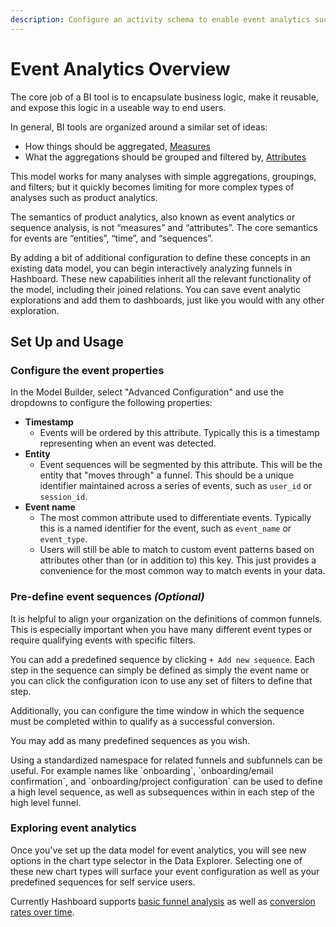 ```yaml
---
description: Configure an activity schema to enable event analytics such as funnel and retention analysis.
---
```



# Event Analytics Overview

The core job of a BI tool is to encapsulate business logic, make it reusable, and expose this logic in a useable way to end users.

In general, BI tools are organized around a similar set of ideas:

- How things should be aggregated, [Measures](/docs/data-modeling/measures)
- What the aggregations should be grouped and filtered by, [Attributes](/docs/data-modeling/attributes)

This model works for many analyses with simple aggregations, groupings, and filters; but it quickly becomes limiting for more complex types of analyses such as product analytics.

The semantics of product analytics, also known as event analytics or sequence analysis, is not “measures” and “attributes”. The core semantics for events are “entities”, “time”, and “sequences”.

By adding a bit of additional configuration to define these concepts in an existing data model, you can begin interactively analyzing funnels in Hashboard. These new capabilities inherit all the relevant functionality of the model, including their joined relations. You can save event analytic explorations and add them to dashboards, just like you would with any other exploration.

## Set Up and Usage

<Steps>

### Configure the event properties

In the Model Builder, select "Advanced Configuration" and use the dropdowns to configure the following properties:

- **Timestamp**
  - Events will be ordered by this attribute. Typically this is a timestamp representing when an event was detected.
- **Entity**
  - Event sequences will be segmented by this attribute. This will be the entity that "moves through" a funnel. This should be a unique identifier maintained across a series of events, such as `user_id` or `session_id`.
- **Event name**
  - The most common attribute used to differentiate events. Typically this is a named identifier for the event, such as `event_name` or `event_type`.
  - Users will still be able to match to custom event patterns based on attributes other than (or in addition to) this key. This just provides a convenience for the most common way to match events in your data.

### Pre-define event sequences _(Optional)_

It is helpful to align your organization on the definitions of common funnels. This is especially important when you have many different event types or require qualifying events with specific filters.

You can add a predefined sequence by clicking `+ Add new sequence`. Each step in the sequence can simply be defined as simply the event name or you can click the configuration icon to use any set of filters to define that step.

Additionally, you can configure the time window in which the sequence must be completed within to qualify as a successful conversion.

You may add as many predefined sequences as you wish.

<Callout type="info">
  Using a standardized namespace for related funnels and subfunnels can be
  useful. For example names like `onboarding`, `onboarding/email confirmation`,
  and `onboarding/project configuration` can be used to define a high level
  sequence, as well as subsequences within in each step of the high level
  funnel.
</Callout>

### Exploring event analytics

Once you've set up the data model for event analytics, you will see new options in the chart type selector in the Data Explorer. Selecting one of these new chart types will surface your event configuration as well as your predefined sequences for self service users.

Currently Hashboard supports [basic funnel analysis](./funnels.mdx) as well as [conversion rates over time](./conversion-rates.mdx).

</Steps>
